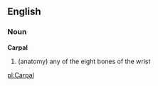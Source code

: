 {{wikipedia}}
==English==
===Noun===
'''Carpal'''
# (anatomy) any of the eight bones of the wrist

[[pl:Carpal]]